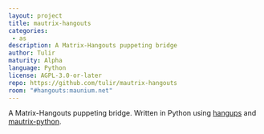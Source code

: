 ```yaml
---
layout: project
title: mautrix-hangouts
categories: 
 - as
description: A Matrix-Hangouts puppeting bridge
author: Tulir
maturity: Alpha
language: Python
license: AGPL-3.0-or-later
repo: https://github.com/tulir/mautrix-hangouts
room: "#hangouts:maunium.net"
---
```


A Matrix-Hangouts puppeting bridge. Written in Python using [hangups](https://github.com/tdryer/hangups) and [mautrix-python](https://matrix.org/docs/projects/sdk/mautrix-python.html).


